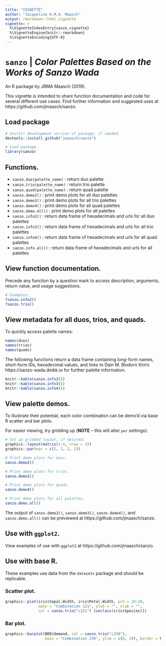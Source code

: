 ```yaml
---
title: "VIGNETTE"
author: "Jacqueline R.M.A. Maasch"
output: rmarkdown::html_vignette
vignette: >
  %\VignetteIndexEntry{sanzo_vignette}
  %\VignetteEngine{knitr::rmarkdown}
  %\VignetteEncoding{UTF-8}
---
```



# ```sanzo``` | *Color Palettes Based on the Works of Sanzo Wada*

An R package by JRMA Maasch (2019).

This vignette is intended to share function documentation and code for several different use cases. Find further information and suggested uses at https://github.com/jmaasch/sanzo.

## Load package

```r

# Install development version of package, if needed.
devtools::install_github("jmaasch/sanzo")

```

```r

# Load package.
library(sanzo)

```

## Functions.
* ```sanzo.duo(palette_name)``` : return duo palette
* ```sanzo.trio(palette_name)``` : return trio palette
* ```sanzo.quad(palette_name)``` : return quad palette
* ```sanzo.demo2()``` : print demo plots for all duo palettes
* ```sanzo.demo3()``` : print demo plots for all trio palettes
* ```sanzo.demo4()``` : print demo plots for all quad palettes
* ```sanzo.demo.all()``` : print demo plots for all palettes
* ```sanzo.info2()``` : return data frame of hexadecimals and urls for all duo palettes
* ```sanzo.info3()``` : return data frame of hexadecimals and urls for all trio palettes
* ```sanzo.info4()``` : return data frame of hexadecimals and urls for all quad palettes
* ```sanzo.info.all()``` : return data frame of hexadecimals and urls for all palettes

## View function documentation.

Precede any function by a question mark to access description, arguments, return value, and usage suggestions.

```r

# Examples:
?sanzo.info2()
?sanzo.trio()

```

## View metadata for all duos, trios, and quads.

To quickly access palette names:

```r

names(duos)
names(trios)
names(quads)

```

The following functions return a data frame containing long-form names, short-form IDs, hexadecimal values, and links to Dain M. Blodorn Kim's https://sanzo-wada.dmbk.io for further palette information.

```r

knitr::kable(sanzo.info2())
knitr::kable(sanzo.info3())
knitr::kable(sanzo.info4())

```


## View palette demos.

To illustrate their potential, each color combination can be demo'd via base R scatter and bar plots. 

For easier viewing, try gridding up (**NOTE** -- this will alter ```par``` settings):

```r

# Set up gridded layout, if desired:
graphics::layout(matrix(1:4, nrow = 2))
graphics::par(mar = c(2, 2, 2, 2))

# Print demo plots for duos.
sanzo.demo2()

# Print demo plots for trios.
sanzo.demo3()

# Print demo plots for quads.
sanzo.demo4()

# Print demo plots for all palettes.
sanzo.demo.all()

```

The output of ```sanzo.demo2()```, ```sanzo.demo3()```, ```sanzo.demo4()```, and ```sanzo.demo.all()``` can be previewed at https://github.com/jmaasch/sanzo.

## Use with ```ggplot2```.

View examples of use with ```ggplot2``` at https://github.com/jmaasch/sanzo.

## Use with base R.

These examples use data from the ```datasets``` package and should be replicable.

### Scatter plot.

```r

graphics::plot(iris$Sepal.Width, iris$Petal.Width, pch = 18:20,
               main = "Combination 121", ylab = "", xlab = "", 
               col = sanzo.trio("c121") [unclass(iris$Species)])

```

### Bar plot.

```r

graphics::barplot(BOD$demand, col = sanzo.trio("c239"), 
                  main = "Combination 239", ylim = c(0, 20), border = NA)

```
